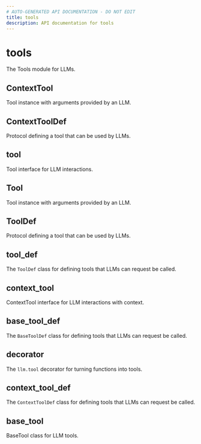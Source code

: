 ```yaml
---
# AUTO-GENERATED API DOCUMENTATION - DO NOT EDIT
title: tools
description: API documentation for tools
---
```


# tools

The Tools module for LLMs.

## <ApiType type="Alias" path="tools/index" symbolName="ContextTool" /> ContextTool

Tool instance with arguments provided by an LLM.

## <ApiType type="Alias" path="tools/index" symbolName="ContextToolDef" /> ContextToolDef

Protocol defining a tool that can be used by LLMs.

## <ApiType type="Module" path="tools/index" symbolName="tool" /> tool

Tool interface for LLM interactions.

## <ApiType type="Alias" path="tools/index" symbolName="Tool" /> Tool

Tool instance with arguments provided by an LLM.

## <ApiType type="Alias" path="tools/index" symbolName="ToolDef" /> ToolDef

Protocol defining a tool that can be used by LLMs.

## <ApiType type="Module" path="tools/index" symbolName="tool_def" /> tool_def

The `ToolDef` class for defining tools that LLMs can request be called.

## <ApiType type="Module" path="tools/index" symbolName="context_tool" /> context_tool

ContextTool interface for LLM interactions with context.

## <ApiType type="Module" path="tools/index" symbolName="base_tool_def" /> base_tool_def

The `BaseToolDef` class for defining tools that LLMs can request be called.

## <ApiType type="Module" path="tools/index" symbolName="decorator" /> decorator

The `llm.tool` decorator for turning functions into tools.

## <ApiType type="Module" path="tools/index" symbolName="context_tool_def" /> context_tool_def

The `ContextToolDef` class for defining tools that LLMs can request be called.

## <ApiType type="Module" path="tools/index" symbolName="base_tool" /> base_tool

BaseTool class for LLM tools.

